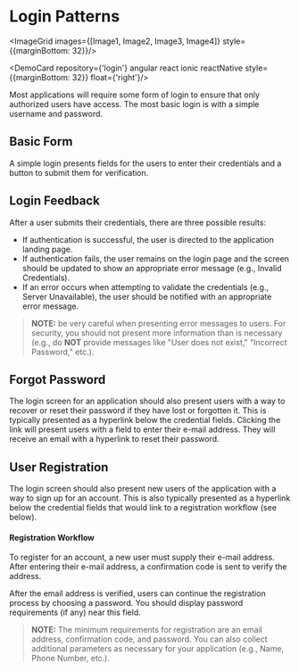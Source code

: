 
# Login Patterns

<ImageGrid images={[Image1, Image2, Image3, Image4]} style={{marginBottom: 32}}/>

<DemoCard repository={'login'} angular react ionic reactNative style={{marginBottom: 32}} float={'right'}/>

Most applications will require some form of login to ensure that only authorized users have access. The most basic login is with a simple username and password.

## Basic Form

A simple login presents fields for the users to enter their credentials and a button to submit them for verification.

## Login Feedback

After a user submits their credentials, there are three possible results:
* If authentication is successful, the user is directed to the application landing page.
* If authentication fails, the user remains on the login page and the screen should be updated to show an appropriate error message (e.g., Invalid Credentials).
* If an error occurs when attempting to validate the credentials (e.g., Server Unavailable), the user should be notified with an appropriate error message.

> **NOTE:** be very careful when presenting error messages to users. For security, you should not present more information than is necessary (e.g., do **NOT** provide messages like "User does not exist," "Incorrect Password," etc.).

## Forgot Password

The login screen for an application should also present users with a way to recover or reset their password if they have lost or forgotten it. This is typically presented as a hyperlink below the credential fields. Clicking the link will present users with a field to enter their e-mail address. They will receive an email with a hyperlink to reset their password.

## User Registration

The login screen should also present new users of the application with a way to sign up for an account. This is also typically presented as a hyperlink below the credential fields that would link to a registration workflow (see below).

#### Registration Workflow
To register for an account, a new user must supply their e-mail address. After entering their e-mail address, a confirmation code is sent to verify the address.

After the email address is verified, users can continue the registration process by choosing a password. You should display password requirements (if any) near this field.

> **NOTE:** The minimum requirements for registration are an email address, confirmation code, and password. You can also collect additional parameters as necessary for your application (e.g., Name, Phone Number, etc.).
